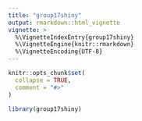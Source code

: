 ```yaml
---
title: "group17shiny"
output: rmarkdown::html_vignette
vignette: >
  %\VignetteIndexEntry{group17shiny}
  %\VignetteEngine{knitr::rmarkdown}
  %\VignetteEncoding{UTF-8}
---
```


```r
knitr::opts_chunk$set(
  collapse = TRUE,
  comment = "#>"
)
```

```r
library(group17shiny)
```
